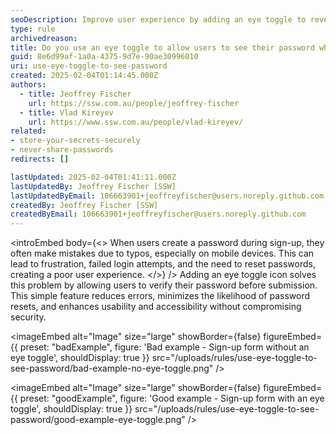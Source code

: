 ```yaml
---
seoDescription: Improve user experience by adding an eye toggle to reveal passwords during sign-up for better accuracy and usability.
type: rule
archivedreason:
title: Do you use an eye toggle to allow users to see their password when signing up
guid: 8e6d99af-1a0a-4375-9d7e-90ae30996010
uri: use-eye-toggle-to-see-password
created: 2025-02-04T01:14:45.000Z
authors:
  - title: Jeoffrey Fischer
    url: https://ssw.com.au/people/jeoffrey-fischer
  - title: Vlad Kireyev
    url: https://www.ssw.com.au/people/vlad-kireyev/
related:
- store-your-secrets-securely
- never-share-passwords
redirects: []

lastUpdated: 2025-02-04T01:41:11.000Z
lastUpdatedBy: Jeoffrey Fischer [SSW]
lastUpdatedByEmail: 106663901+jeoffreyfischer@users.noreply.github.com
createdBy: Jeoffrey Fischer [SSW]
createdByEmail: 106663901+jeoffreyfischer@users.noreply.github.com
---
```


<introEmbed
  body={<>
When users create a password during sign-up, they often make mistakes due to typos, especially on mobile devices. This can lead to frustration, failed login attempts, and the need to reset passwords, creating a poor user experience.
  </>}
/>
Adding an eye toggle icon solves this problem by allowing users to verify their password before submission. This simple feature reduces errors, minimizes the likelihood of password resets, and enhances usability and accessibility without compromising security.

<imageEmbed
  alt="Image"
  size="large"
  showBorder={false}
  figureEmbed={{
    preset: "badExample",
    figure: 'Bad example - Sign-up form without an eye toggle',
    shouldDisplay: true
  }}
  src="/uploads/rules/use-eye-toggle-to-see-password/bad-example-no-eye-toggle.png"
/>

<imageEmbed
  alt="Image"
  size="large"
  showBorder={false}
  figureEmbed={{
    preset: "goodExample",
    figure: 'Good example - Sign-up form with an eye toggle',
    shouldDisplay: true
  }}
  src="/uploads/rules/use-eye-toggle-to-see-password/good-example-eye-toggle.png"
/>
